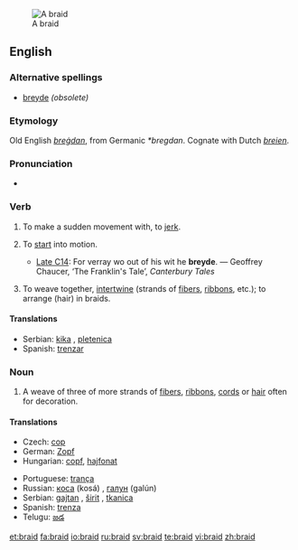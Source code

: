 [[Image:Braid final.jpg|thumb|A braid]]
==English==

===Alternative spellings===
*[[breyde]] ''(obsolete)''

===Etymology===
Old English ''[[bregdan|breġdan]]'', from Germanic ''*bregdan''.  Cognate with Dutch ''[[breien]]''.

===Pronunciation===
* {{IPA|/breɪd/}}

===Verb===
{{en-verb|braids|braiding|braided|'''[[braided]]''' ''or obsolete'' '''[[browden]]'''}}

# {{obsolete}} {{transitive}} To make a sudden movement with, to [[jerk]].
# {{archaic}} {{intransitive}} To [[start]] into motion.
#*[[Late C14]]: For verray wo out of his wit he '''breyde'''. — Geoffrey Chaucer, ‘The Franklin's Tale’, ''Canterbury Tales''
# {{transitive}} To weave together, [[intertwine]] (strands of [[fibers]], [[ribbon]]s, etc.); to arrange (hair) in braids.

====Translations====
{{trans-top|intertwine}}
{{trans-mid}}
*Serbian: [[kika]] {{f}}, [[pletenica]] {{f}}
*Spanish: [[trenzar]]
{{trans-bottom}}

===Noun===
{{en-noun}}

# A weave of three of more strands of [[fiber]]s, [[ribbon]]s, [[cord]]s or [[hair]] often for decoration.

====Translations====
{{trans-top|weave of three of more strands}}
* Czech: [[cop]] {{m}}
* German: [[Zopf]] {{m}}
* Hungarian: [[copf]], [[hajfonat]]
{{trans-mid}}
* Portuguese: [[trança]] {{f}}
* Russian: [[коса]] (kosá) {{f}}, [[галун]] (galún) {{m}}
* Serbian: [[gajtan]] {{m}}, [[širit]] {{m}}, [[tkanica]] {{f}}
* Spanish: [[trenza]] {{f}}
* Telugu: [[జడ]]
{{trans-bottom}}

[[et:braid]]
[[fa:braid]]
[[io:braid]]
[[ru:braid]]
[[sv:braid]]
[[te:braid]]
[[vi:braid]]
[[zh:braid]]